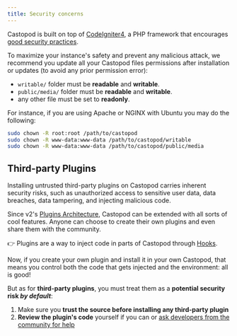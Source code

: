 ```yaml
---
title: Security concerns
---
```



Castopod is built on top of [CodeIgniter4](https://codeigniter.com/), a PHP
framework that encourages
[good security practices](https://codeigniter.com/user_guide/concepts/security.html).

To maximize your instance's safety and prevent any malicious attack, we
recommend you update all your Castopod files permissions after installation or
updates (to avoid any prior permission error):

- `writable/` folder must be **readable** and **writable**.
- `public/media/` folder must be **readable** and **writable**.
- any other file must be set to **readonly**.

For instance, if you are using Apache or NGINX with Ubuntu you may do the
following:

```bash
sudo chown -R root:root /path/to/castopod
sudo chown -R www-data:www-data /path/to/castopod/writable
sudo chown -R www-data:www-data /path/to/castopod/public/media
```

## Third-party Plugins

<Aside type="caution" title="Disclaimer">
  Installing untrusted third-party plugins on Castopod carries inherent security
  risks, such as unauthorized access to sensitive user data, data breaches, data
  tampering, and injecting malicious code.
</Aside>

Since v2's [Plugins Architecture](../../plugins), Castopod can be extended with
all sorts of cool features. Anyone can choose to create their own plugins and
even share them with the community.

👉 Plugins are a way to inject code in parts of Castopod through
[Hooks](../../plugins/hooks).

Now, if you create your own plugin and install it in your own Castopod, that
means you control both the code that gets injected and the environment: all is
good!

But as for **third-party plugins**, you must treat them as a **potential
security risk _by default_**:

1. Make sure you **trust the source before installing any third-party plugin**
2. **Review the plugin's code** yourself if you can or
   [ask developers from the community for help](https://castopod.org/chat)
